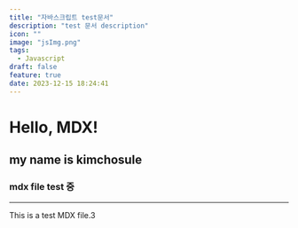 ```yaml
---
title: "자바스크립트 test문서"
description: "test 문서 description"
icon: ""
image: "jsImg.png"
tags:
  - Javascript
draft: false
feature: true
date: 2023-12-15 18:24:41
---
```

# Hello, MDX!
## my name is kimchosule
### mdx file test 중 
----------------------
This is a test MDX file.3